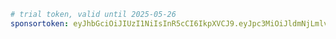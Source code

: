 ```yaml title="evcc.yaml"
# trial token, valid until 2025-05-26
sponsortoken: eyJhbGciOiJIUzI1NiIsInR5cCI6IkpXVCJ9.eyJpc3MiOiJldmNjLmlvIiwic3ViIjoidHJpYWwiLCJleHAiOjE3NDgyNTcyMDAsImlhdCI6MTc0NzIyMDQwMCwic3BlIjp0cnVlLCJzcmMiOiJtYSJ9.2eCbGrHmdaB-JIF1hTrc3QZJw8Lm2M6CrnHqkVcS6RI
```

